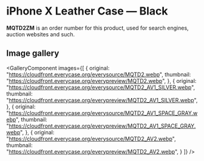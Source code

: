 
# iPhone X Leather Case — Black

<Callout type='info' emoji='👉🏻'>**MQTD2ZM** is an order number for this product, used for search engines, auction websites and such.</Callout>

## Image gallery

<GalleryComponent
    images={[
      {
        original: "https://cloudfront.everycase.org/everysource/MQTD2.webp",
        thumbnail: "https://cloudfront.everycase.org/everypreview/MQTD2.webp",
      },
      {
        original: "https://cloudfront.everycase.org/everysource/MQTD2_AV1_SILVER.webp",
        thumbnail: "https://cloudfront.everycase.org/everypreview/MQTD2_AV1_SILVER.webp",
      },
      {
        original: "https://cloudfront.everycase.org/everysource/MQTD2_AV1_SPACE_GRAY.webp",
        thumbnail: "https://cloudfront.everycase.org/everypreview/MQTD2_AV1_SPACE_GRAY.webp",
      },
      {
        original: "https://cloudfront.everycase.org/everysource/MQTD2_AV2.webp",
        thumbnail: "https://cloudfront.everycase.org/everypreview/MQTD2_AV2.webp",
      }
    ]}
  />
